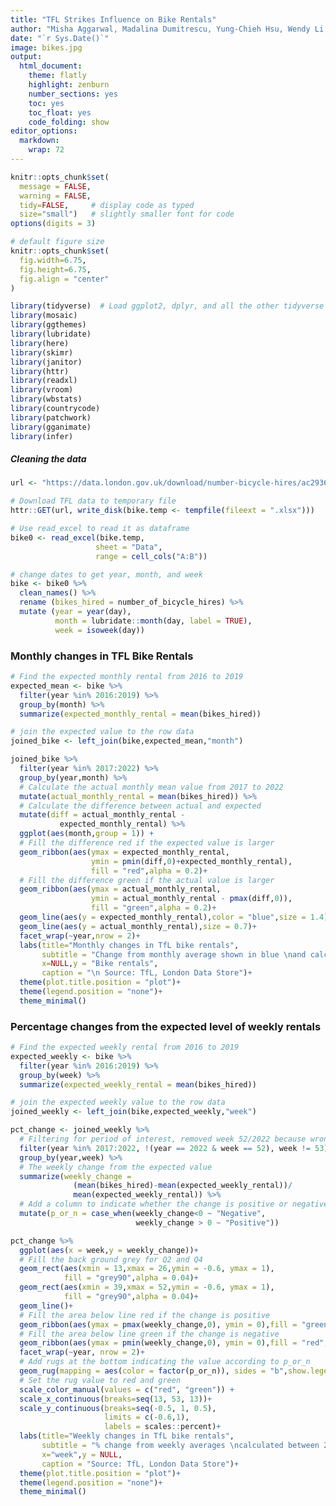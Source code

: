 ```yaml
---
title: "TFL Strikes Influence on Bike Rentals"
author: "Misha Aggarwal, Madalina Dumitrescu, Yung-Chieh Hsu, Wendy Li, Christoph Plachutta, Tianyi Zhang"
date: "`r Sys.Date()`"
image: bikes.jpg
output:
  html_document:
    theme: flatly
    highlight: zenburn
    number_sections: yes
    toc: yes
    toc_float: yes
    code_folding: show
editor_options: 
  markdown: 
    wrap: 72
---
```


```r
knitr::opts_chunk$set(
  message = FALSE, 
  warning = FALSE, 
  tidy=FALSE,     # display code as typed
  size="small")   # slightly smaller font for code
options(digits = 3)

# default figure size
knitr::opts_chunk$set(
  fig.width=6.75, 
  fig.height=6.75,
  fig.align = "center"
)
```

```r
library(tidyverse)  # Load ggplot2, dplyr, and all the other tidyverse packages
library(mosaic)
library(ggthemes)
library(lubridate)
library(here)
library(skimr)
library(janitor)
library(httr)
library(readxl)
library(vroom)
library(wbstats)
library(countrycode)
library(patchwork)
library(gganimate)
library(infer)
```

##### Cleaning the data
```r

url <- "https://data.london.gov.uk/download/number-bicycle-hires/ac29363e-e0cb-47cc-a97a-e216d900a6b0/tfl-daily-cycle-hires.xlsx"

# Download TFL data to temporary file
httr::GET(url, write_disk(bike.temp <- tempfile(fileext = ".xlsx")))

# Use read_excel to read it as dataframe
bike0 <- read_excel(bike.temp,
                   sheet = "Data",
                   range = cell_cols("A:B"))

# change dates to get year, month, and week
bike <- bike0 %>% 
  clean_names() %>% 
  rename (bikes_hired = number_of_bicycle_hires) %>% 
  mutate (year = year(day),
          month = lubridate::month(day, label = TRUE),
          week = isoweek(day))

```

### Monthly changes in TFL Bike Rentals

```r

# Find the expected monthly rental from 2016 to 2019
expected_mean <- bike %>% 
  filter(year %in% 2016:2019) %>% 
  group_by(month) %>% 
  summarize(expected_monthly_rental = mean(bikes_hired))

# join the expected value to the row data
joined_bike <- left_join(bike,expected_mean,"month")

joined_bike %>% 
  filter(year %in% 2017:2022) %>% 
  group_by(year,month) %>% 
  # Calculate the actual monthly mean value from 2017 to 2022
  mutate(actual_monthly_rental = mean(bikes_hired)) %>% 
  # Calculate the difference between actual and expected
  mutate(diff = actual_monthly_rental - 
           expected_monthly_rental) %>%
  ggplot(aes(month,group = 1)) + 
  # Fill the difference red if the expected value is larger
  geom_ribbon(aes(ymax = expected_monthly_rental,
                  ymin = pmin(diff,0)+expected_monthly_rental),
                  fill = "red",alpha = 0.2)+
  # Fill the difference green if the actual value is larger
  geom_ribbon(aes(ymax = actual_monthly_rental,
                  ymin = actual_monthly_rental - pmax(diff,0)),
                  fill = "green",alpha = 0.2)+
  geom_line(aes(y = expected_monthly_rental),color = "blue",size = 1.4) +
  geom_line(aes(y = actual_monthly_rental),size = 0.7)+
  facet_wrap(~year,nrow = 2)+
  labs(title="Monthly changes in TfL bike rentals",
       subtitle = "Change from monthly average shown in blue \nand calculated between 2016-2019",
       x=NULL,y = "Bike rentals",
       caption = "\n Source: TfL, London Data Store")+
  theme(plot.title.position = "plot")+
  theme(legend.position = "none")+
  theme_minimal()

```

### Percentage changes from the expected level of weekly rentals

```r

# Find the expected weekly rental from 2016 to 2019
expected_weekly <- bike %>% 
  filter(year %in% 2016:2019) %>% 
  group_by(week) %>% 
  summarize(expected_weekly_rental = mean(bikes_hired))

# join the expected weekly value to the row data
joined_weekly <- left_join(bike,expected_weekly,"week")

pct_change <- joined_weekly %>% 
  # Filtering for period of interest, removed week 52/2022 because wrongly graphed and all weeks 53 because not representative average
  filter(year %in% 2017:2022, !(year == 2022 & week == 52), week != 53) %>% 
  group_by(year,week) %>% 
  # The weekly change from the expected value
  summarize(weekly_change = 
              (mean(bikes_hired)-mean(expected_weekly_rental))/
              mean(expected_weekly_rental)) %>% 
  # Add a column to indicate whether the change is positive or negative
  mutate(p_or_n = case_when(weekly_change<0 ~ "Negative",
                            weekly_change > 0 ~ "Positive"))

pct_change %>% 
  ggplot(aes(x = week,y = weekly_change))+
  # Fill the back ground grey for Q2 and Q4
  geom_rect(aes(xmin = 13,xmax = 26,ymin = -0.6, ymax = 1),
            fill = "grey90",alpha = 0.04)+
  geom_rect(aes(xmin = 39,xmax = 52,ymin = -0.6, ymax = 1),
            fill = "grey90",alpha = 0.04)+
  geom_line()+
  # Fill the area below line red if the change is positive
  geom_ribbon(aes(ymax = pmax(weekly_change,0), ymin = 0),fill = "green",alpha = 0.2)+
  # Fill the area below line green if the change is negative
  geom_ribbon(aes(ymax = pmin(weekly_change,0), ymin = 0),fill = "red",alpha = 0.2)+
  facet_wrap(~year, nrow = 2)+
  # Add rugs at the bottom indicating the value according to p_or_n
  geom_rug(mapping = aes(color = factor(p_or_n)), sides = "b",show.legend = FALSE) +
  # Set the rug value to red and green
  scale_color_manual(values = c("red", "green")) +
  scale_x_continuous(breaks=seq(13, 53, 13))+
  scale_y_continuous(breaks=seq(-0.5, 1, 0.5),
                     limits = c(-0.6,1),
                     labels = scales::percent)+
  labs(title="Weekly changes in TfL bike rentals",
       subtitle = "% change from weekly averages \ncalculated between 2016-2019",
       x="week",y = NULL,
       caption = "Source: TfL, London Data Store")+
  theme(plot.title.position = "plot")+
  theme(legend.position = "none")+
  theme_minimal()

```
